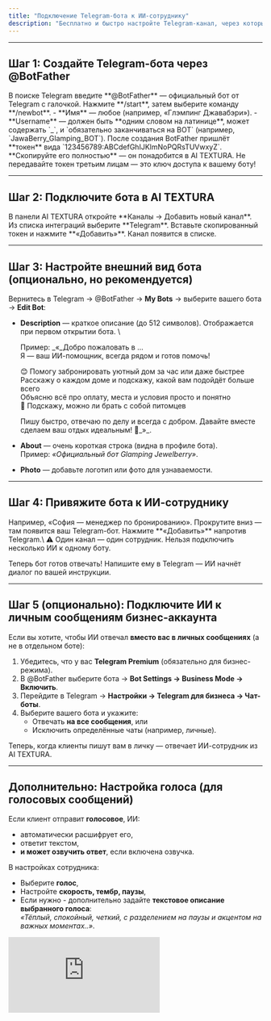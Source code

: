```yaml
---
title: "Подключение Telegram-бота к ИИ-сотруднику"
description: "Бесплатно и быстро настройте Telegram-канал, через который ваш ИИ-сотрудник будет общаться с клиентами — как в отдельном боте, так и в личных сообщениях вашего бизнес-аккаунта."
---
```


---

## Шаг 1: Создайте Telegram-бота через @BotFather

<Steps>
  <Step title="Найдите @BotFather в Telegram">
    В поиске Telegram введите **@BotFather** — официальный бот от Telegram с галочкой.
  </Step>
  <Step title="Запустите бота и создайте нового">
    Нажмите **/start**, затем выберите команду **/newbot**.
  </Step>
  <Step title="Задайте имя и username">
    - **Имя** — любое (например, «Глэмпинг Джавабэри»).
    - **Username** — должен быть **одним словом на латинице**, может содержать `_`, и `обязательно заканчиваться на BOT` (например, `JawaBerry_Glamping_BOT`).
  </Step>
  <Step title="Скопируйте токен">
    После создания BotFather пришлёт **токен** вида `123456789:ABCdefGhIJKlmNoPQRsTUVwxyZ`. **Скопируйте его полностью** — он понадобится в AI TEXTURA.
  </Step>
</Steps>

<Tip>
  Не передавайте токен третьим лицам — это ключ доступа к вашему боту!
</Tip>

---

## Шаг 2: Подключите бота в AI TEXTURA

<Steps>
  <Step title="Перейдите в раздел «Каналы»">
    В панели AI TEXTURA откройте **Каналы → Добавить новый канал**.
  </Step>
  <Step title="Выберите Telegram">
    Из списка интеграций выберите **Telegram**.
  </Step>
  <Step title="Вставьте токен и подключите">
    Вставьте скопированный токен и нажмите **«Добавить»**. Канал появится в списке.
  </Step>
</Steps>

---

## Шаг 3: Настройте внешний вид бота (опционально, но рекомендуется)

Вернитесь в Telegram → @BotFather → **My Bots** → выберите вашего бота → **Edit Bot**:

- **Description** — краткое описание (до 512 символов). Отображается при первом открытии бота. \\

  Пример: \_«\_Добро пожаловать в ...\
  Я — ваш ИИ-помощник, всегда рядом и готов помочь!

  😊 Помогу забронировать уютный дом за час или даже быстрее\
  Расскажу о каждом доме и подскажу, какой вам подойдёт больше всего\
  Объясню всё про оплату, места и условия просто и понятно\
  🐾 Подскажу, можно ли брать с собой питомцев

  Пишу быстро, отвечаю по делу и всегда с добром. Давайте вместе сделаем ваш отдых идеальным! 💫\_»\_.
- **About** — очень короткая строка (видна в профиле бота).\
  Пример: _«Официальный бот Glamping Jewelberry»_.
- **Photo** — добавьте логотип или фото для узнаваемости.

---

## Шаг 4: Привяжите бота к ИИ-сотруднику

<Steps>
  <Step title="Откройте карточку ИИ-сотрудника">
    Например, «София — менеджер по бронированию».
  </Step>
  <Step title="Найдите раздел «Каналы общения»">
    Прокрутите вниз — там появится ваш Telegram-бот.
  </Step>
  <Step title="Подключите канал">
    Нажмите **«Добавить»** напротив Telegram.\
    ⚠️ Один канал — один сотрудник. Нельзя подключить несколько ИИ к одному боту.
  </Step>
</Steps>

Теперь бот готов отвечать! Напишите ему в Telegram — ИИ начнёт диалог по вашей инструкции.

---

## Шаг 5 (опционально): Подключите ИИ к личным сообщениям бизнес-аккаунта

Если вы хотите, чтобы ИИ отвечал **вместо вас в личных сообщениях** (а не в отдельном боте):

1. Убедитесь, что у вас **Telegram Premium** (обязательно для бизнес-режима).
2. В @BotFather выберите бота → **Bot Settings → Business Mode → Включить**.
3. Перейдите в Telegram → **Настройки → Telegram для бизнеса → Чат-боты**.
4. Выберите вашего бота и укажите:
   - Отвечать **на все сообщения**, или
   - Исключить определённые чаты (например, личные).

Теперь, когда клиенты пишут вам в личку — отвечает ИИ-сотрудник из AI TEXTURA.

---

## Дополнительно: Настройка голоса (для голосовых сообщений)

Если клиент отправит **голосовое**, ИИ:

- автоматически расшифрует его,
- ответит текстом,
- **и может озвучить ответ**, если включена озвучка.

В настройках сотрудника:

- Выберите **голос**,
- Настройте **скорость, тембр, паузы**,
- Если нужно - дополнительно задайте **текстовое описание выбранного голоса**:\
  _«Тёплый, спокойный, четкий, с разделением на паузы и акцентом на важных моментах..»_.

<iframe src="https://www.youtube.com/embed/GXSxWdkHkVg" title="YouTube video player" frameborder="0" className="w-full aspect-video rounded-xl" allow="accelerometer; autoplay; clipboard-write; encrypted-media; gyroscope; picture-in-picture; web-share" allowfullscreen />